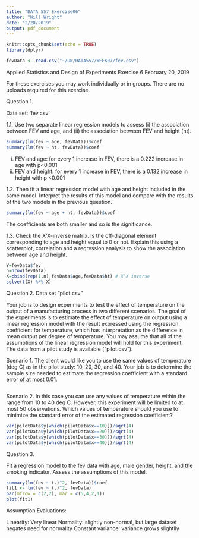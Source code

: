 ```yaml
---
title: "DATA 557 Exercise06"
author: "Will Wright"
date: "2/20/2019"
output: pdf_document
---
```


```r
knitr::opts_chunk$set(echo = TRUE)
library(dplyr)

fevData <- read.csv("~/UW/DATA557/WEEK07/fev.csv")
```


Applied Statistics and Design of Experiments
Exercise 6
February 20, 2019

For these exercises you may work individually or in groups. There are no uploads required for this exercise.

Question 1.

Data set: ‘fev.csv’

1.1. Use two separate linear regression models to assess (i) the association between FEV and age, and (ii) the association between FEV and height (ht).

```r
summary(lm(fev ~ age, fevData))$coef
summary(lm(fev ~ ht, fevData))$coef
```

i. FEV and age: for every 1 increase in FEV, there is a 0.222 increase in age with p<0.001
ii. FEV and height: for every 1 increase in FEV, there is a 0.132 increase in height with p <0.001

1.2. Then fit a linear regression model with age and height included in the same model. Interpret the results of this model and compare with the results of the two models in the previous question.

```r
summary(lm(fev ~ age + ht, fevData))$coef
```

The coefficients are both smaller and so is the significance. 

1.3. Check the X’X-inverse matrix. Is the off-diagonal element corresponding to age and height equal to 0 or not. Explain this using a scatterplot, correlation and a regression analysis to show the association between age and height.

```r
Y=fevData$fev
n=nrow(fevData) 
X=cbind(rep(1,n),fevData$age,fevData$ht) # X'X inverse
solve(t(X) %*% X)
```

Question 2. Data set “pilot.csv”

Your job is to design experiments to test the effect of temperature on the output of a manufacturing process in two different scenarios. The goal of the experiments is to estimate the effect of temperature on output using a linear regression model with the result expressed using the regression coefficient for temperature, which has interpretation as the difference in mean output per degree of temperature. You may assume that all of the assumptions of the linear regression model will hold for this experiment. The data from a pilot study is available (“pilot.csv”).

Scenario 1.  The client would like you to use the same values of temperature (deg C) as in the pilot study: 10, 20, 30, and 40. Your job is to determine the sample size needed to estimate the regression coefficient with a standard error of at most 0.01. 

```r

```

Scenario 2.  In this case you can use any values of temperature within the range from 10 to 40 deg C. However, this experiment will be limited to at most 50 observations. Which values of temperature should you use to minimize the standard error of the estimated regression coefficient? 

```r
var(pilotData$y[which(pilotData$x==10)])/sqrt(4)
var(pilotData$y[which(pilotData$x==20)])/sqrt(4)
var(pilotData$y[which(pilotData$x==30)])/sqrt(4)
var(pilotData$y[which(pilotData$x==40)])/sqrt(4)
```

Question 3.

Fit a regression model to the fev data with age, male gender, height, and the smoking indicator. Assess the assumptions of this model.

```r
summary(lm(fev ~ (.)^2, fevData))$coef
fit1 <- lm(fev ~ (.)^2, fevData)
par(mfrow = c(2,2), mar = c(5,4,2,1))
plot(fit1)
```

Assumption Evaluations:

Linearity: Very linear
Normality: slightly non-normal, but large dataset negates need for normality
Constant variance: variance grows slightlly

